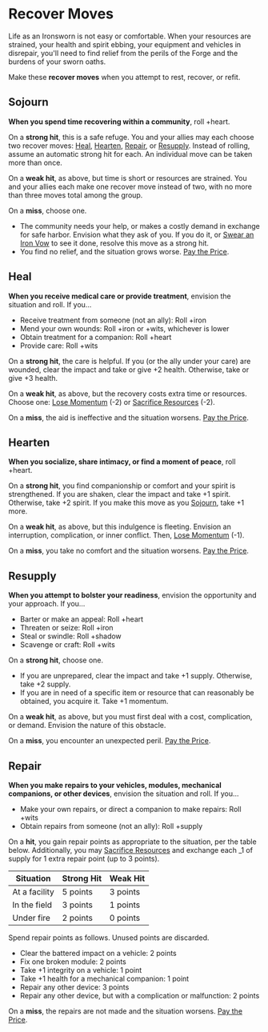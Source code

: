 
# Recover Moves

Life as an Ironsworn is not easy or comfortable. When your resources are strained, your health and spirit ebbing, your equipment and vehicles in disrepair, you'll need to find relief from the perils of the Forge and the burdens of your sworn oaths.

Make these **recover moves** when you attempt to rest, recover, or refit.

## Sojourn

**When you spend time recovering within a community**, roll +heart.

On a **strong hit**, this is a safe refuge. You and your allies may each choose two recover moves: [Heal](Starforged/Moves/Recover/Heal), [Hearten](Starforged/Moves/Recover/Hearten), [Repair](Starforged/Moves/Recover/Repair), or [Resupply](Starforged/Moves/Recover/Resupply). Instead of rolling, assume an automatic strong hit for each. An individual move can be taken more than once.

On a **weak hit**, as above, but time is short or resources are strained. You and your allies each make one recover move instead of two, with no more than three moves total among the group.

On a **miss**, choose one.

  * The community needs your help, or makes a costly demand in exchange for safe harbor. Envision what they ask of you. If you do it, or [Swear an Iron Vow](Starforged/Moves/Quest/Swear_an_Iron_Vow) to see it done, resolve this move as a strong hit.
  * You find no relief, and the situation grows worse. [Pay the Price](Starforged/Moves/Fate/Pay_the_Price).

## Heal

**When you receive medical care or provide treatment**, envision the situation and roll. If you...

  * Receive treatment from someone (not an ally): Roll +iron
  * Mend your own wounds: Roll +iron or +wits, whichever is lower
  * Obtain treatment for a companion: Roll +heart
  * Provide care: Roll +wits

On a **strong hit**, the care is helpful. If you (or the ally under your care) are wounded, clear the impact and take or give +2 health. Otherwise, take or give +3 health.

On a **weak hit**, as above, but the recovery costs extra time or resources. Choose one: [Lose Momentum](Starforged/Moves/Suffer/Lose_Momentum) (-2) or [Sacrifice Resources](Starforged/Moves/Suffer/Sacrifice_Resources) (-2).

On a **miss**, the aid is ineffective and the situation worsens. [Pay the Price](Starforged/Moves/Fate/Pay_the_Price).

## Hearten

**When you socialize, share intimacy, or find a moment of peace**, roll +heart.

On a **strong hit**, you find companionship or comfort and your spirit is strengthened. If you are shaken, clear the impact and take +1 spirit. Otherwise, take +2 spirit. If you make this move as you [Sojourn](Starforged/Moves/Recover/Sojourn), take +1 more.

On a **weak hit**, as above, but this indulgence is fleeting. Envision an interruption, complication, or inner conflict. Then, [Lose Momentum](Starforged/Moves/Suffer/Lose_Momentum) (-1).

On a **miss**, you take no comfort and the situation worsens. [Pay the Price](Starforged/Moves/Fate/Pay_the_Price).

## Resupply

**When you attempt to bolster your readiness**, envision the opportunity and your approach. If you...

  * Barter or make an appeal: Roll +heart
  * Threaten or seize: Roll +iron
  * Steal or swindle: Roll +shadow
  * Scavenge or craft: Roll +wits

On a **strong hit**, choose one.

  * If you are unprepared, clear the impact and take +1 supply. Otherwise, take +2 supply.
  * If you are in need of a specific item or resource that can reasonably be obtained, you acquire it. Take +1 momentum.

On a **weak hit**, as above, but you must first deal with a cost, complication, or demand. Envision the nature of this obstacle.

On a **miss**, you encounter an unexpected peril. [Pay the Price](Starforged/Moves/Fate/Pay_the_Price).

## Repair

**When you make repairs to your vehicles, modules, mechanical companions, or other devices**, envision the situation and roll. If you...

  * Make your own repairs, or direct a companion to make repairs: Roll +wits
  * Obtain repairs from someone (not an ally): Roll +supply

On a **hit**, you gain repair points as appropriate to the situation, per the table below. Additionally, you may [Sacrifice Resources](Starforged/Moves/Suffer/Sacrifice_Resources) and exchange each _1 of supply for 1 extra repair point (up to 3 points).

Situation     | Strong Hit | Weak Hit
--------------|------------|---------
At a facility | 5 points   | 3 points
In the field  | 3 points   | 1 points
Under fire    | 2 points   | 0 points

Spend repair points as follows. Unused points are discarded.

  * Clear the battered impact on a vehicle: 2 points
  * Fix one broken module: 2 points
  * Take +1 integrity on a vehicle: 1 point
  * Take +1 health for a mechanical companion: 1 point
  * Repair any other device: 3 points
  * Repair any other device, but with a complication or malfunction: 2 points

On a **miss**, the repairs are not made and the situation worsens. [Pay the Price](Starforged/Moves/Fate/Pay_the_Price).
